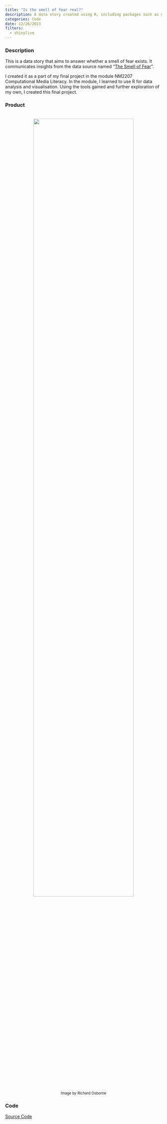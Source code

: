 ```yaml
---
title: "Is the smell of fear real?"
description: A data story created using R, including packages such as ggplot2 and shiny. 
categories: Code
date: 12/26/2023
filters: 
  - shinylive
---
```


<h3>Description</h3>
<p>This is a data story that aims to answer whether a smell of fear exists. It communicates insights from the data source named "<a href="https://www.kaggle.com/datasets/jswicker/the-smell-of-fear/">The Smell of Fear</a>". 

I created it as a part of my final project in the module NM2207 Computational Media Literacy. In the module, I learned to use R for data analysis and visualisation. Using the tools gained and further exploration of my own, I created this final project.</p>

<h3>Product</h3> <br>
<center>
<a href="https://andrea-jy.shinyapps.io/datastory/">
<img src="src/img/The_Smell_of_Fear_edited.jpg" width=80% class="button">
</img>
</a>
<br>
<small>Image by Richard Osborne</small>
</center>

<h3>Code</h3>
<a href="https://github.com/jyapple15/NM2207_Datastory">Source Code</a>

<!--<iframe height="150%" width="100%" frameborder="no" src="https://andrea-jy.shinyapps.io/datastory/"></iframe>-->

